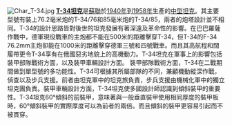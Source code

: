 [[File:Char_T-34.jpg|left]]
'''[[T-34坦克|T-34坦克]]'''是[[蘇聯|蘇聯]]於[[1940年|1940年]]到[[1958年|1958年]]生產的[[中型坦克|中型坦克]]。其主要型號有裝上76.2毫米炮的T-34/76和85毫米炮的T-34/85，兩者的炮塔設計並不相同。T-34的設計思路皆對後世的坦克發展有著深遠及革命性的影響。在巴巴羅薩作戰中，德軍現役戰車的主炮都不能在500米的距離擊穿T-34，但T-34的F-34 76.2mm主炮卻能在1000米的距離擊穿德軍三號和四號戰車。而且其高航程和闊履帶更令T-34享有在俄國惡劣地貌上的高機動力。T-34坦克在軍事上的影響包括裝甲部隊戰術方面，以及裝甲車輛設計方面。
裝甲部隊戰術方面，T-34在二戰期間做到單型號的多功能性。T-34可根據其所屬部隊的不同，兼顧機動縱深作戰，偵查以及步兵支援。前者由坦克軍中的坦克旅負責，步兵支援由機械化軍中的獨立坦克團負責。裝甲車輛設計方面，T-34坦克使多國設計師認識到傾斜裝甲的重要性。T-34坦克60°傾斜的前裝甲，意味著與一般垂直裝甲使用相同厚度的裝甲板時，60°傾斜裝甲的實際厚度可以為前者的兩倍。而且傾斜的裝甲更容易引起{{tsl|en|Ricochet|跳彈}}而不被貫穿。